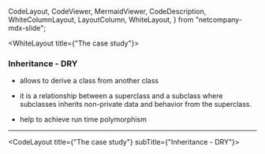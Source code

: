   CodeLayout,
  CodeViewer,
  MermaidViewer,
  CodeDescription,
  WhiteColumnLayout,
  LayoutColumn,
  WhiteLayout,
} from "netcompany-mdx-slide";

<WhiteLayout title={"The case study"}>

### Inheritance - DRY

- allows to derive a class from another class

- it is a relationship between a superclass and a subclass where subclasses inherits non-private data and behavior from the superclass.

- help to achieve run time polymorphism

</WhiteLayout>

---

<CodeLayout title={"The case study"} subTitle={"Inheritance - DRY"}>

```java 8:21 file=../src/main/java/com/netcompany/core/AbstractMenu.java showNumbers

```

```java 23:46 file=../src/main/java/com/netcompany/core/AbstractMenu.java showNumbers

```

```java 10:29 file=../src/main/java/com/netcompany/menu/MainMenu.java showNumbers

```

</CodeLayout>
